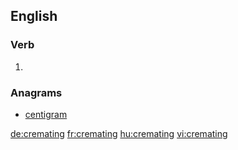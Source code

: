 ==English==

===Verb===
{{head|en}}

# {{present participle of|cremate}}

===Anagrams===
* [[centigram#English|centigram]]

[[de:cremating]]
[[fr:cremating]]
[[hu:cremating]]
[[vi:cremating]]